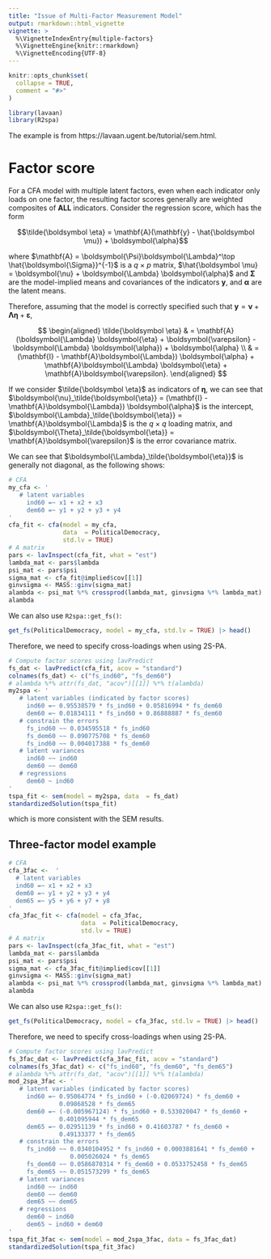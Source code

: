 ```yaml
---
title: "Issue of Multi-Factor Measurement Model"
output: rmarkdown::html_vignette
vignette: >
  %\VignetteIndexEntry{multiple-factors}
  %\VignetteEngine{knitr::rmarkdown}
  %\VignetteEncoding{UTF-8}
---
```


```r
knitr::opts_chunk$set(
  collapse = TRUE,
  comment = "#>"
)
```

```r
library(lavaan)
library(R2spa)
```

The example is from https://lavaan.ugent.be/tutorial/sem.html. 

# Factor score

For a CFA model with multiple latent factors, even when each indicator only loads on one factor, the resulting factor scores generally are weighted composites of **ALL** indicators. Consider the regression score, which has the form

$$\tilde{\boldsymbol \eta} = \mathbf{A}(\mathbf{y} - \hat{\boldsymbol \mu}) + \boldsymbol{\alpha}$$

where $\mathbf{A} = \boldsymbol{\Psi}\boldsymbol{\Lambda}^\top \hat{\boldsymbol{\Sigma}}^{-1}$ is a $q$ $\times$ $p$ matrix, $\hat{\boldsymbol \mu} = \boldsymbol{\nu} + \boldsymbol{\Lambda} \boldsymbol{\alpha}$ and $\boldsymbol{\Sigma}$ are the model-implied means and covariances of the indicators $\mathbf{y}$, and $\boldsymbol{\alpha}$ are the latent means. 

Therefore, assuming that the model is correctly specified such that $\mathbf{y} = \boldsymbol{\nu} + \boldsymbol{\Lambda} \boldsymbol{\eta} + \boldsymbol{\varepsilon}$,

$$
  \begin{aligned}
  \tilde{\boldsymbol \eta} & = \mathbf{A}(\boldsymbol{\Lambda} \boldsymbol{\eta} + \boldsymbol{\varepsilon} - \boldsymbol{\Lambda} \boldsymbol{\alpha}) + \boldsymbol{\alpha} \\
  & = (\mathbf{I} - \mathbf{A}\boldsymbol{\Lambda}) \boldsymbol{\alpha} +
  \mathbf{A}\boldsymbol{\Lambda} \boldsymbol{\eta} + \mathbf{A}\boldsymbol{\varepsilon}.
  \end{aligned}
$$

If we consider $\tilde{\boldsymbol \eta}$ as indicators of $\boldsymbol \eta$, we can see that $\boldsymbol{\nu}_\tilde{\boldsymbol{\eta}} = (\mathbf{I} - \mathbf{A}\boldsymbol{\Lambda}) \boldsymbol{\alpha}$ is the intercept, $\boldsymbol{\Lambda}_\tilde{\boldsymbol{\eta}} = \mathbf{A}\boldsymbol{\Lambda}$ is the $q$ $\times$ $q$ loading matrix, and $\boldsymbol{\Theta}_\tilde{\boldsymbol{\eta}} = \mathbf{A}\boldsymbol{\varepsilon}$ is the error covariance matrix.

We can see that $\boldsymbol{\Lambda}_\tilde{\boldsymbol{\eta}}$ is generally not diagonal, as the following shows:

```r
# CFA
my_cfa <- '
   # latent variables
     ind60 =~ x1 + x2 + x3
     dem60 =~ y1 + y2 + y3 + y4
'
cfa_fit <- cfa(model = my_cfa,
               data  = PoliticalDemocracy,
               std.lv = TRUE)
# A matrix
pars <- lavInspect(cfa_fit, what = "est")
lambda_mat <- pars$lambda
psi_mat <- pars$psi
sigma_mat <- cfa_fit@implied$cov[[1]]
ginvsigma <- MASS::ginv(sigma_mat)
alambda <- psi_mat %*% crossprod(lambda_mat, ginvsigma %*% lambda_mat)
alambda
```

We can also use `R2spa::get_fs()`:

```r
get_fs(PoliticalDemocracy, model = my_cfa, std.lv = TRUE) |> head()
```

Therefore, we need to specify cross-loadings when using 2S-PA.

```r
# Compute factor scores using lavPredict
fs_dat <- lavPredict(cfa_fit, acov = "standard")
colnames(fs_dat) <- c("fs_ind60", "fs_dem60")
# alambda %*% attr(fs_dat, "acov")[[1]] %*% t(alambda)
my2spa <- '
   # latent variables (indicated by factor scores)
     ind60 =~ 0.95538579 * fs_ind60 + 0.05816994 * fs_dem60
     dem60 =~ 0.01834111 * fs_ind60 + 0.86888887 * fs_dem60
   # constrain the errors
     fs_ind60 ~~ 0.034595518 * fs_ind60
     fs_dem60 ~~ 0.090775708 * fs_dem60
     fs_ind60 ~~ 0.004017388 * fs_dem60
   # latent variances
     ind60 ~~ ind60
     dem60 ~~ dem60
   # regressions
     dem60 ~ ind60
'
tspa_fit <- sem(model = my2spa, data  = fs_dat)
standardizedSolution(tspa_fit)
```

which is more consistent with the SEM results.

## Three-factor model example

```r
# CFA
cfa_3fac <-  '
  # latent variables
  ind60 =~ x1 + x2 + x3
  dem60 =~ y1 + y2 + y3 + y4
  dem65 =~ y5 + y6 + y7 + y8
'
cfa_3fac_fit <- cfa(model = cfa_3fac,
                    data  = PoliticalDemocracy,
                    std.lv = TRUE)
# A matrix
pars <- lavInspect(cfa_3fac_fit, what = "est")
lambda_mat <- pars$lambda
psi_mat <- pars$psi
sigma_mat <- cfa_3fac_fit@implied$cov[[1]]
ginvsigma <- MASS::ginv(sigma_mat)
alambda <- psi_mat %*% crossprod(lambda_mat, ginvsigma %*% lambda_mat)
alambda
```

We can also use `R2spa::get_fs()`:

```r
get_fs(PoliticalDemocracy, model = cfa_3fac, std.lv = TRUE) |> head()
```

Therefore, we need to specify cross-loadings when using 2S-PA.

```r
# Compute factor scores using lavPredict
fs_3fac_dat <- lavPredict(cfa_3fac_fit, acov = "standard")
colnames(fs_3fac_dat) <- c("fs_ind60", "fs_dem60", "fs_dem65")
# alambda %*% attr(fs_dat, "acov")[[1]] %*% t(alambda)
mod_2spa_3fac <- '
   # latent variables (indicated by factor scores)
     ind60 =~ 0.95064774 * fs_ind60 + (-0.02069724) * fs_dem60 + 
              0.09868528 * fs_dem65
     dem60 =~ (-0.005967124) * fs_ind60 + 0.533020047 * fs_dem60 +
              0.401095944 * fs_dem65
     dem65 =~ 0.02951139 * fs_ind60 + 0.41603787 * fs_dem60 +
              0.49133377 * fs_dem65
   # constrain the errors
     fs_ind60 ~~ 0.0340104952 * fs_ind60 + 0.0003881641 * fs_dem60 + 
                 0.005026024 * fs_dem65
     fs_dem60 ~~ 0.0586870314 * fs_dem60 + 0.0533752458 * fs_dem65
     fs_dem65 ~~ 0.051573299 * fs_dem65
   # latent variances
     ind60 ~~ ind60
     dem60 ~~ dem60
     dem65 ~~ dem65
   # regressions
     dem60 ~ ind60
     dem65 ~ ind60 + dem60
'
tspa_fit_3fac <- sem(model = mod_2spa_3fac, data = fs_3fac_dat)
standardizedSolution(tspa_fit_3fac)
```
